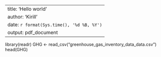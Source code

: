 
---
title: 'Hello world'
author: 'Kirill'
date: `r format(Sys.time(), '%d %B, %Y')`
output: pdf_document
---

library(readr)
GHG <- read_csv("greenhouse_gas_inventory_data_data.csv")
head(GHG)

